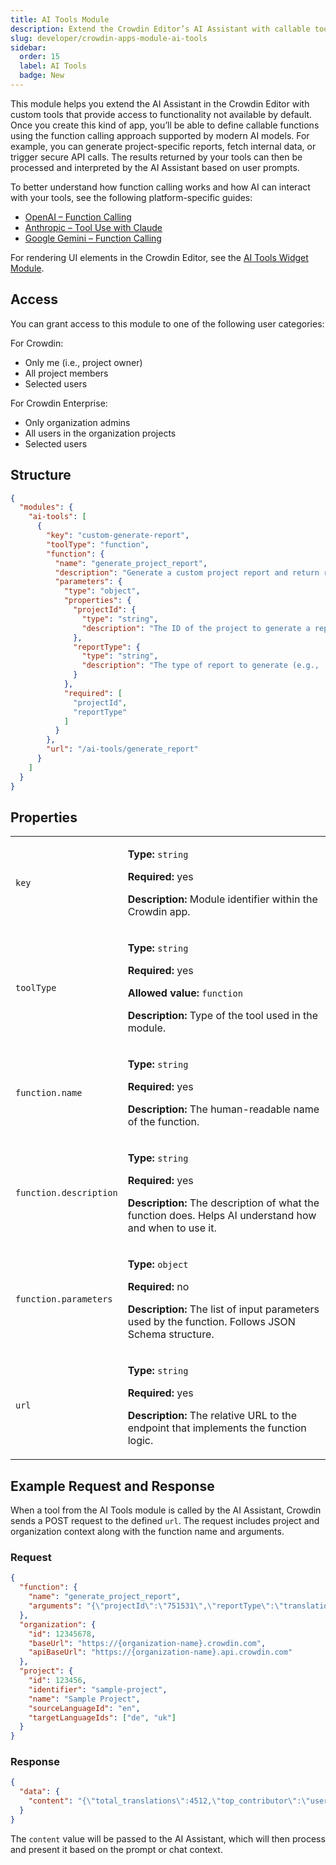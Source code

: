 ```yaml
---
title: AI Tools Module
description: Extend the Crowdin Editor’s AI Assistant with callable tools that trigger secure logic and return results for contextual use.
slug: developer/crowdin-apps-module-ai-tools
sidebar:
  order: 15
  label: AI Tools
  badge: New
---
```



This module helps you extend the AI Assistant in the Crowdin Editor with custom tools that provide access to functionality not available by default. Once you create this kind of app, you’ll be able to define callable functions using the function calling approach supported by modern AI models. For example, you can generate project-specific reports, fetch internal data, or trigger secure API calls. The results returned by your tools can then be processed and interpreted by the AI Assistant based on user prompts.

<Aside type="tip">
  To better understand how function calling works and how AI can interact with your tools, see the following platform-specific guides:

  * [OpenAI – Function Calling](https://platform.openai.com/docs/guides/function-calling)
  * [Anthropic – Tool Use with Claude](https://docs.anthropic.com/claude/docs/tool-use)
  * [Google Gemini – Function Calling](https://ai.google.dev/gemini-api/docs/function-calling)
</Aside>

For rendering UI elements in the Crowdin Editor, see the [AI Tools Widget Module](/developer/crowdin-apps-module-ai-tools-widget/).

## Access

You can grant access to this module to one of the following user categories:

For Crowdin:

* Only me (i.e., project owner)
* All project members
* Selected users

For Crowdin Enterprise:

* Only organization admins
* All users in the organization projects
* Selected users

## Structure

```json title="manifest.json"
{
  "modules": {
    "ai-tools": [
      {
        "key": "custom-generate-report",
        "toolType": "function",
        "function": {
          "name": "generate_project_report",
          "description": "Generate a custom project report and return raw data for AI summarization.",
          "parameters": {
            "type": "object",
            "properties": {
              "projectId": {
                "type": "string",
                "description": "The ID of the project to generate a report for."
              },
              "reportType": {
                "type": "string",
                "description": "The type of report to generate (e.g., 'activity', 'costs')."
              }
            },
            "required": [
              "projectId",
              "reportType"
            ]
          }
        },
        "url": "/ai-tools/generate_report"
      }
    ]
  }
}
```

## Properties

<table>
  <tbody>
    <tr>
      <td><code>key</code></td>
      <td>
        <p><strong>Type:</strong> <code>string</code></p>
        <p><strong>Required:</strong> yes</p>
        <p><strong>Description:</strong> Module identifier within the Crowdin app.</p>
      </td>
    </tr>
    <tr>
      <td><code>toolType</code></td>
      <td>
        <p><strong>Type:</strong> <code>string</code></p>
        <p><strong>Required:</strong> yes</p>
        <p><strong>Allowed value:</strong> <code>function</code></p>
        <p><strong>Description:</strong> Type of the tool used in the module.</p>
      </td>
    </tr>
    <tr>
      <td><code>function.name</code></td>
      <td>
        <p><strong>Type:</strong> <code>string</code></p>
        <p><strong>Required:</strong> yes</p>
        <p><strong>Description:</strong> The human-readable name of the function.</p>
      </td>
    </tr>
    <tr>
      <td><code class="whitespace-nowrap">function.description</code></td>
      <td>
        <p><strong>Type:</strong> <code>string</code></p>
        <p><strong>Required:</strong> yes</p>
        <p><strong>Description:</strong> The description of what the function does. Helps AI understand how and when to use it.</p>
      </td>
    </tr>
    <tr>
      <td><code>function.parameters</code></td>
      <td>
        <p><strong>Type:</strong> <code>object</code></p>
        <p><strong>Required:</strong> no</p>
        <p><strong>Description:</strong> The list of input parameters used by the function. Follows JSON Schema structure.</p>
      </td>
    </tr>
    <tr>
      <td><code>url</code></td>
      <td>
        <p><strong>Type:</strong> <code>string</code></p>
        <p><strong>Required:</strong> yes</p>
        <p><strong>Description:</strong> The relative URL to the endpoint that implements the function logic.</p>
      </td>
    </tr>
  </tbody>
</table>

## Example Request and Response

When a tool from the AI Tools module is called by the AI Assistant, Crowdin sends a POST request to the defined `url`. The request includes project and organization context along with the function name and arguments.

### Request

```json
{
  "function": {
    "name": "generate_project_report",
    "arguments": "{\"projectId\":\"751531\",\"reportType\":\"translation activity\"}"
  },
  "organization": {
    "id": 12345678,
    "baseUrl": "https://{organization-name}.crowdin.com​",
    "apiBaseUrl": "https://{organization-name}.api.crowdin.com​"
  },
  "project": {
    "id": 123456,
    "identifier": "sample-project",
    "name": "Sample Project",
    "sourceLanguageId": "en",
    "targetLanguageIds": ["de", "uk"]
  }
}
```

### Response

```json
{
  "data": {
    "content": "{\"total_translations\":4512,\"top_contributor\":\"user_123\",\"term_consistency\":98}"
  }
}
```

The `content` value will be passed to the AI Assistant, which will then process and present it based on the prompt or chat context.
